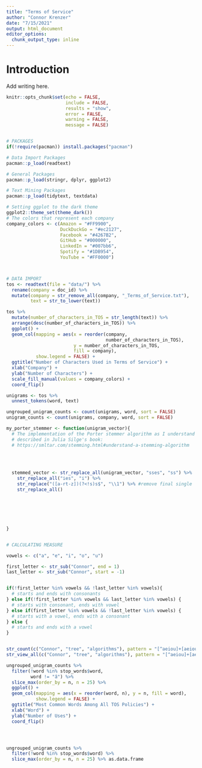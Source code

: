 ```yaml
---
title: "Terms of Service"
author: "Connor Krenzer"
date: "7/15/2021"
output: html_document
editor_options: 
  chunk_output_type: inline
---
```


# Introduction

Add writing here.

```r

knitr::opts_chunk$set(echo = FALSE,
                      include = FALSE,
                      results = "show",
                      error = FALSE,
                      warning = FALSE,
                      message = FALSE)


# PACKAGES
if(!require(pacman)) install.packages("pacman")

# Data Import Packages
pacman::p_load(readtext)

# General Packages
pacman::p_load(stringr, dplyr, ggplot2)

# Text Mining Packages
pacman::p_load(tidytext, textdata)

# Setting ggplot to the dark theme
ggplot2::theme_set(theme_dark())
# The colors that represent each company
company_colors <- c(Amazon = "#FF9900",
                    DuckDuckGo = "#ec2127",
                    Facebook = "#4267B2",
                    GitHub = "#000000",
                    LinkedIn = "#007bb6",
                    Spotify = "#1DB954",
                    YouTube = "#FF0000")



# DATA IMPORT
tos <- readtext(file = "data/") %>% 
  rename(company = doc_id) %>% 
  mutate(company = str_remove_all(company, "_Terms_of_Service.txt"),
         text = str_to_lower(text))


```



```r

tos %>% 
  mutate(number_of_characters_in_TOS = str_length(text)) %>% 
  arrange(desc(number_of_characters_in_TOS)) %>% 
  ggplot() +
  geom_col(mapping = aes(x = reorder(company,
                                     number_of_characters_in_TOS),
                         y = number_of_characters_in_TOS,
                         fill = company),
           show.legend = FALSE) +
  ggtitle("Number of Characters Used in Terms of Service") +
  xlab("Company") +
  ylab("Number of Characters") +
  scale_fill_manual(values = company_colors) +
  coord_flip()

```





```r

unigrams <- tos %>% 
  unnest_tokens(word, text)

ungrouped_unigram_counts <- count(unigrams, word, sort = FALSE)
unigram_counts <- count(unigrams, company, word, sort = FALSE)

```




```r

my_porter_stemmer <- function(unigram_vector){
  # The implementation of the Porter stemmer algorithm as I understand it,
  # described in Julia Silge's book:
  # https://smltar.com/stemming.html#understand-a-stemming-algorithm
  
  

  
  stemmed_vector <- str_replace_all(unigram_vector, "sses", "ss") %>% 
    str_replace_all("ies", "i") %>% 
    str_replace("([a-rt-z])(?<!s)s$", "\\1") %>% #remove final single 's' letters
    str_replace_all()
    
  
  
  
  
  
}


# CALCULATING MEASURE

vowels <- c("a", "e", "i", "o", "u")

first_letter <- str_sub("Connor", end = 1)
last_letter <- str_sub("Connor", start = -1)


if(!first_letter %in% vowels && !last_letter %in% vowels){
  # starts and ends with consonants  
} else if(!first_letter %in% vowels && last_letter %in% vowels) {
  # starts with consonant, ends with vowel
} else if(first_letter %in% vowels && !last_letter %in% vowels) {
  # starts with a vowel, ends with a consonant
} else {
  # starts and ends with a vowel
}


str_count(c("Connor", "tree", "algorithms"), pattern = "[^aeiou]+[aeiou]+|[aeiou]+[^aeiou]+")
str_view_all(c("Connor", "tree", "algorithms"), pattern = "[^aeiou]+[aeiou]+|[aeiou]+[^aeiou]+")


```




```r

ungrouped_unigram_counts %>%  
  filter(!word %in% stop_words$word,
         word != "â") %>% 
  slice_max(order_by = n, n = 25) %>% 
  ggplot() +
  geom_col(mapping = aes(x = reorder(word, n), y = n, fill = word),
           show.legend = FALSE) +
  ggtitle("Most Common Words Among All TOS Policies") +
  xlab("Word") +
  ylab("Number of Uses") +
  coord_flip()




ungrouped_unigram_counts %>%  
  filter(!word %in% stop_words$word) %>% 
  slice_max(order_by = n, n = 25) %>% as.data.frame

```


